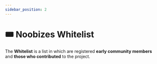 ```yaml
---
sidebar_position: 2
---
```



# 🎟️ Noobizes Whitelist

The **Whitelist** is a list in which are registered **early community members** and **those who contributed** to the project.

<br />

<DocCardList />
